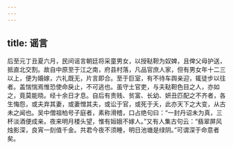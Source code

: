```yaml
---
---
---
```

title: 谣言
---




后至元丁丑夏六月，民间谣言朝廷将采童男女，以授鞑靼为奴婢，且俾父母护送，抵直北交割。故自中原至于江之南，府县村落，凡品官庶人家，但有男女年十二三以上，便为婚嫁，六礼既无，片言即合。至于巨室，有不待车舆亲迎，辄徒步以往者。盖惴惴焉惟恐使命戾止，不可逃也。虽守土官吏，与夫鞑靼色目之人，亦如之，竟莫能晓。经十余日才息。自后有贵贱、贫富、长幼、妍丑匹配之不齐者，各生悔怨，或夫弃其妻，或妻憎其夫，或讼于官，或死于夭，此亦天下之大变，从古未之闻也。吴中僧祖柏号子庭者，素称滑稽，口占绝句曰：“一封丹诏未为真，三杯淡酒便成亲。夜来明月楼头望，惟有姮娥不嫁人。”又有人集古句云：“翡翠屏风烛影深，良宵一刻值千金。共君今夜不须睡，明日池塘是绿阴。”可谓深于命意者矣。